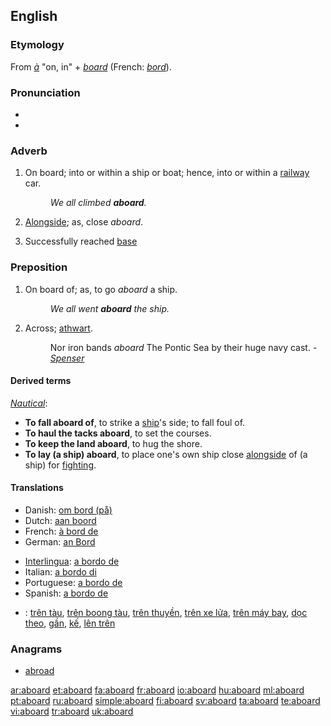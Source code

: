 ==English==

===Etymology===
From {{etyl|fro}} ''[[à]]'' "on, in" + ''[[board]]'' (French: ''[[bord]]'').

===Pronunciation===
* {{IPA| [ə'bɔ:rd]}}
* {{audio|en-us-aboard.ogg|Audio (US)}}

===Adverb===
{{en-adv|-}}

# On board; into or within a ship or boat; hence, into or within a [[railway]] car.
#: ''We all climbed '''aboard'''.''
# [[alongside|Alongside]]; as, close ''aboard''.
# {{baseball}} Successfully reached [[base]]

===Preposition===
{{en-prep}}

# On board of; as, to go ''aboard'' a ship.
#: ''We all went '''aboard''' the ship.''
# {{obsolete}} Across; [[athwart]].
#: Nor iron bands ''aboard'' The Pontic Sea by their huge navy cast. - ''[[Spenser]]''

====Derived terms====
''[[Nautical]]'':
* '''To fall aboard of''', to strike a [[ship]]'s side; to fall foul of.
* '''To haul the tacks aboard''', to set the courses.
* '''To keep the land aboard''', to hug the shore.
* '''To lay (a ship) aboard''', to place one's own ship close [[alongside]] of (a ship) for [[fighting]].

====Translations====
{{trans-top|on board of}}
* Danish: [[om bord (på)]]
* Dutch: [[aan boord]]
* French: [[à bord de]]
* German: [[an Bord]]
{{trans-mid}}
* [[Interlingua]]: [[a bordo de]]
* Italian: [[a bordo di]]
* Portuguese: [[a bordo de]]
* Spanish: [[a bordo de]]
{{trans-bottom}}

{{checktrans}}
* {{ttbc|Vietnamese}}: [[trên tàu]], [[trên boong tàu]], [[trên thuyền]], [[trên xe lửa]], [[trên máy bay]], [[dọc theo]], [[gần]], [[kế]], [[lên trên]]

===Anagrams===
* [[abroad]]

[[ar:aboard]]
[[et:aboard]]
[[fa:aboard]]
[[fr:aboard]]
[[io:aboard]]
[[hu:aboard]]
[[ml:aboard]]
[[pt:aboard]]
[[ru:aboard]]
[[simple:aboard]]
[[fi:aboard]]
[[sv:aboard]]
[[ta:aboard]]
[[te:aboard]]
[[vi:aboard]]
[[tr:aboard]]
[[uk:aboard]]